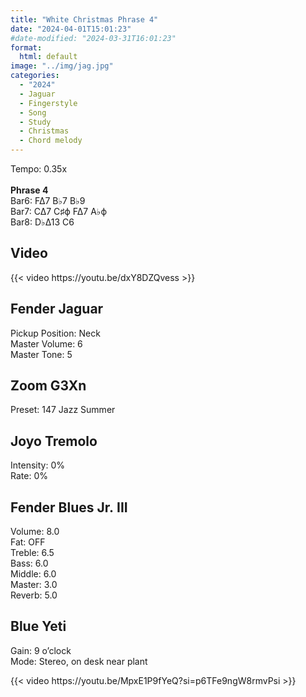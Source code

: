 ```yaml
---
title: "White Christmas Phrase 4"
date: "2024-04-01T15:01:23"
#date-modified: "2024-03-31T16:01:23"
format: 
  html: default
image: "../img/jag.jpg"
categories:
  - "2024"
  - Jaguar
  - Fingerstyle
  - Song
  - Study
  - Christmas
  - Chord melody
---
```


Tempo: 0.35x\
\
**Phrase 4**\
Bar6: F∆7 B♭7 B♭9\
Bar7: C∆7 C♯ϕ F∆7 A♭ϕ\
Bar8: D♭∆13 C6

## Video

{{< video https://youtu.be/dxY8DZQvess >}}

## Fender Jaguar

Pickup Position: Neck\
Master Volume: 6\
Master Tone: 5

## Zoom G3Xn

Preset: 147 Jazz Summer

## Joyo Tremolo

Intensity: 0%\
Rate: 0%

## Fender Blues Jr. III

Volume: 8.0\
Fat: OFF\
Treble: 6.5\
Bass: 6.0\
Middle: 6.0\
Master: 3.0\
Reverb: 5.0

## Blue Yeti

Gain: 9 o'clock\
Mode: Stereo, on desk near plant

{{< video https://youtu.be/MpxE1P9fYeQ?si=p6TFe9ngW8rmvPsi >}}
